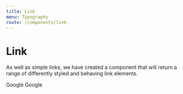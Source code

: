 ```yaml
---
title: Link
menu: Typography
route: /components/link
---
```



# Link

As well as simple links, we have created a component that will return a range of
differently styled and behaving link elements.

<Link to="http://google.com" target="_blank">Google</Link>
<Link to="http://google.com" target="_blank" type="button">Google</Link>

<PropsTable component={Link} />
